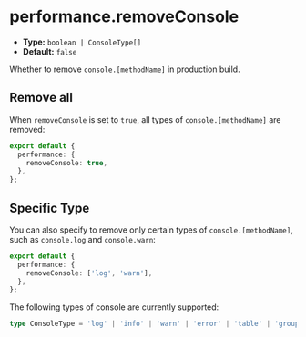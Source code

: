 # performance.removeConsole

- **Type:** `boolean | ConsoleType[]`
- **Default:** `false`

Whether to remove `console.[methodName]` in production build.

## Remove all

When `removeConsole` is set to `true`, all types of `console.[methodName]` are removed:

```ts
export default {
  performance: {
    removeConsole: true,
  },
};
```

## Specific Type

You can also specify to remove only certain types of `console.[methodName]`, such as `console.log` and `console.warn`:

```ts
export default {
  performance: {
    removeConsole: ['log', 'warn'],
  },
};
```

The following types of console are currently supported:

```ts
type ConsoleType = 'log' | 'info' | 'warn' | 'error' | 'table' | 'group';
```
